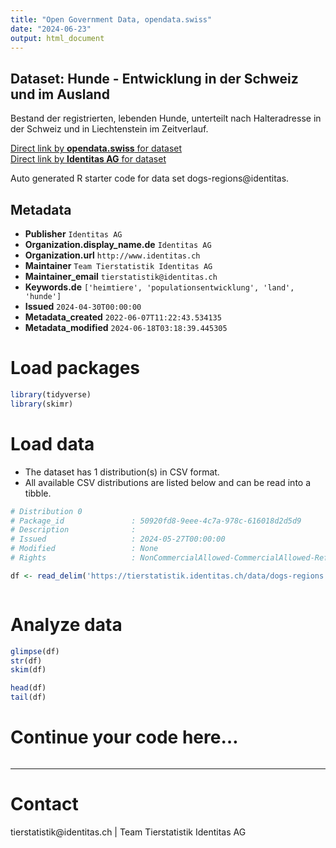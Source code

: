 ```yaml
---
title: "Open Government Data, opendata.swiss"
date: "2024-06-23"
output: html_document
---
```


## Dataset: Hunde - Entwicklung in der Schweiz und im Ausland

Bestand der registrierten, lebenden Hunde, unterteilt nach Halteradresse in der Schweiz und in Liechtenstein im Zeitverlauf. 

[Direct link by **opendata.swiss** for dataset](https://opendata.swiss/de/dataset/hunde-entwicklung-in-der-schweiz-und-im-ausland)<br>
[Direct link by **Identitas AG** for dataset](https://tierstatistik.identitas.ch/)

Auto generated R starter code for data set dogs-regions@identitas.

## Metadata

- **Publisher** `Identitas AG`
- **Organization.display_name.de** `Identitas AG`
- **Organization.url** `http://www.identitas.ch`
- **Maintainer** `Team Tierstatistik Identitas AG`
- **Maintainer_email** `tierstatistik@identitas.ch`
- **Keywords.de** `['heimtiere', 'populationsentwicklung', 'land', 'hunde']`
- **Issued** `2024-04-30T00:00:00`
- **Metadata_created** `2022-06-07T11:22:43.534135`
- **Metadata_modified** `2024-06-18T03:18:39.445305`


# Load packages

```r

library(tidyverse)
library(skimr)

```

# Load data

-   The dataset has 1 distribution(s) in CSV format.
-   All available CSV distributions are listed below and can be read into a tibble.

```r

# Distribution 0
# Package_id               : 50920fd8-9eee-4c7a-978c-616018d2d5d9
# Description              : 
# Issued                   : 2024-05-27T00:00:00
# Modified                 : None
# Rights                   : NonCommercialAllowed-CommercialAllowed-ReferenceRequired

df <- read_delim('https://tierstatistik.identitas.ch/data/dogs-regions.csv')



```

# Analyze data

```r

glimpse(df)
str(df)
skim(df)

head(df)
tail(df)

```

# Continue your code here...

```r

```

------------------------------------------------------------------------

# Contact

tierstatistik@identitas.ch | Team Tierstatistik Identitas AG
